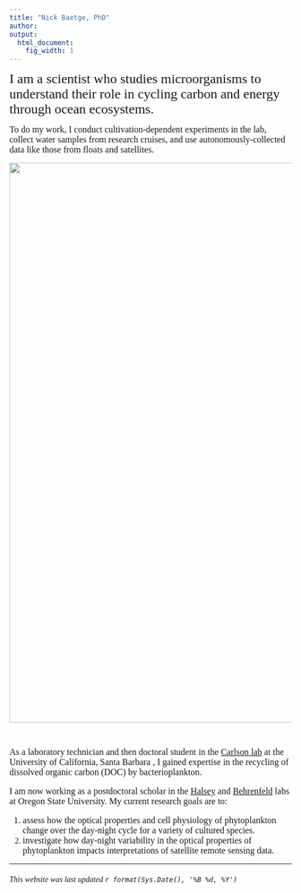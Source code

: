 ```yaml
---
title: "Nick Baetge, PhD"
author:  
output:
  html_document:
    fig_width: 1
---
```


<style>
body, h1, h2, h3, h4 {
    font-family: "Avenir", sans_serif;
}
</style>

 <font size="5"> I am a scientist who studies microorganisms to understand their role in cycling carbon and energy through ocean ecosystems. </font>
 
 <font size="3"> To do my work, I conduct cultivation-dependent experiments in the lab, collect water samples from research cruises, and use autonomously-collected data like those from floats and satellites. </font>

<center><img src="images/me2.png" width="1000px"></center>  

<br>

<font size="3"> As a laboratory technician and then doctoral student in the [Carlson lab](https://labs.eemb.ucsb.edu/carlson/craig/) at the University of California, Santa Barbara , I gained expertise in the recycling of dissolved organic carbon (DOC) by bacterioplankton. 

I am now working as a postdoctoral scholar in the [Halsey](http://kim.halsey.co) and [Behrenfeld](https://sites.science.oregonstate.edu/ocean.productivity/) labs at Oregon State University. My current research goals are to: 

1. assess how the optical properties and cell physiology of phytoplankton change over the day-night cycle for a variety of cultured species.
2. investigate how day-night variability in the optical properties of phytoplankton impacts interpretations of satellite remote sensing data. </font>

----

###### This website was last updated `r format(Sys.Date(), '%B %d, %Y')`


